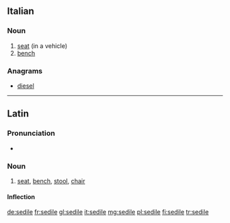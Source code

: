 ==Italian==

===Noun===
{{it-noun|m}}

# [[seat]] (in a vehicle)
# [[bench]]

===Anagrams===
* [[diesel#Italian|diesel]]

----
==Latin==

===Pronunciation===
* {{la-pronunc|sedīle}}

===Noun===
{{la-noun|sedīle|sedilis|sedilis|n|third}}

# [[seat]], [[bench]], [[stool]], [[chair]]

====Inflection====
{{la-decl-3rd-N-I-pure|sedīle|sedil}}

[[de:sedile]]
[[fr:sedile]]
[[gl:sedile]]
[[it:sedile]]
[[mg:sedile]]
[[pl:sedile]]
[[fi:sedile]]
[[tr:sedile]]
